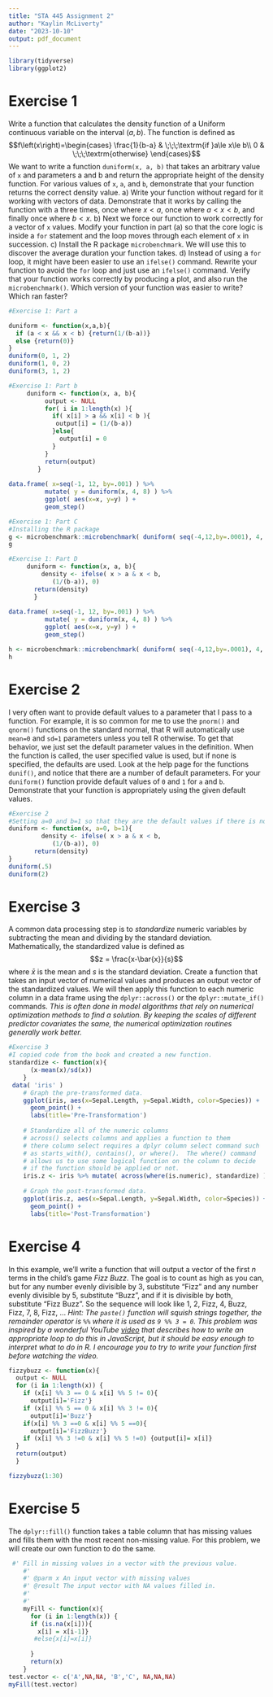 ---
title: "STA 445 Assignment 2"
author: "Kaylin McLiverty"
date: "2023-10-10"
output: pdf_document
---

```{r setup, include=FALSE}
library(tidyverse)
library(ggplot2)
```

# Exercise 1
Write a function that calculates the density function of a Uniform continuous 
    variable on the interval $\left(a,b\right)$. The function is defined as 
    $$f\left(x\right)=\begin{cases}
    \frac{1}{b-a} & \;\;\;\textrm{if }a\le x\le b\\
    0 & \;\;\;\textrm{otherwise}
    \end{cases}$$
 We want to write a function `duniform(x, a, b)` that takes an arbitrary 
    value of `x` and parameters a and b and return the appropriate height of 
    the density function. For various values of `x`, `a`, and `b`, demonstrate 
    that your function returns the correct density value. 
    a)  Write your function without regard for it working with vectors of data. 
        Demonstrate that it works by calling the function with a three times, 
        once where $x< a$, once where $a < x < b$, and finally once where $b < x$.
    b)  Next we force our function to work correctly for a vector of `x` values. 
        Modify your function in part (a) so that the core logic is inside a `for` 
        statement and the loop moves through each element of `x` in succession. 
    c)  Install the R package `microbenchmark`. We will use this to discover the 
        average duration your function takes.
    d)  Instead of using a `for` loop, it might have been easier to use an 
        `ifelse()` command. Rewrite your function to avoid the `for` loop and just 
        use an `ifelse()` command. Verify that your function works correctly by 
        producing a plot, and also run the `microbenchmark()`. Which version of 
        your function was easier to write? Which ran faster?
```{r}
#Exercise 1: Part a

duniform <- function(x,a,b){
  if (a < x && x < b) {return(1/(b-a))}
  else {return(0)}
}
duniform(0, 1, 2)
duniform(1, 0, 2)
duniform(3, 1, 2)

```
```{r}
#Exercise 1: Part b
     duniform <- function(x, a, b){
          output <- NULL
          for( i in 1:length(x) ){ 
            if( x[i] > a && x[i] < b ){ 
             output[i] = (1/(b-a))
            }else{
              output[i] = 0
            }
          }
          return(output)
        }
  
data.frame( x=seq(-1, 12, by=.001) ) %>%
          mutate( y = duniform(x, 4, 8) ) %>%
          ggplot( aes(x=x, y=y) ) +
          geom_step()
```
```{r}
#Exercise 1: Part C
#Installing the R package
g <- microbenchmark::microbenchmark( duniform( seq(-4,12,by=.0001), 4, 8), times=100)
g
```

```{r}
#Exercise 1: Part D
     duniform <- function(x, a, b){
         density <- ifelse( x > a & x < b,
            (1/(b-a)), 0)
       return(density)
       }
  
data.frame( x=seq(-1, 12, by=.001) ) %>%
          mutate( y = duniform(x, 4, 8) ) %>%
          ggplot( aes(x=x, y=y) ) +
          geom_step()

h <- microbenchmark::microbenchmark( duniform( seq(-4,12,by=.0001), 4, 8), times=100)
h

```
# Exercise 2
I very often want to provide default values to a parameter that I pass to a 
    function. For example, it is so common for me to use the `pnorm()` and `qnorm()` 
    functions on the standard normal, that R will automatically use `mean=0` and 
    `sd=1` parameters unless you tell R otherwise. To get that behavior, we just 
    set the default parameter values in the definition. When the function is 
    called, the user specified value is used, but if none is specified, the defaults 
    are used. Look at the help page for the functions `dunif()`, and notice that 
    there are a number of default parameters. For your `duniform()` function 
    provide default values of `0` and `1` for `a` and `b`. Demonstrate that your 
    function is appropriately using the given default values. 
```{r}
#Exercise 2
#Setting a=0 and b=1 so that they are the default values if there is no input for a and b
duniform <- function(x, a=0, b=1){
         density <- ifelse( x > a & x < b,
            (1/(b-a)), 0)
       return(density)
}
duniform(.5)
duniform(2)
```


# Exercise 3
A common data processing step is to *standardize* numeric variables by subtracting 
    the mean and dividing by the standard deviation. Mathematically, the standardized
    value is defined as
    $$z = \frac{x-\bar{x}}{s}$$
    where $\bar{x}$ is the mean and $s$ is the standard deviation.
    Create a function that takes an input vector of numerical values and produces
    an output vector of the standardized 
    values. We will then apply this function to each numeric column in a data frame 
    using the `dplyr::across()` or the `dplyr::mutate_if()` commands. 
    *This is often done in model algorithms*
    *that rely on numerical optimization methods to find a solution. By keeping the*
    *scales of different predictor covariates the same, the numerical optimization*
    *routines generally work better.*

```{r}
#Exercise 3
#I copied code from the book and created a new function.
standardize <- function(x){
      (x-mean(x)/sd(x))
    }
 data( 'iris' )
    # Graph the pre-transformed data.
    ggplot(iris, aes(x=Sepal.Length, y=Sepal.Width, color=Species)) +
      geom_point() +
      labs(title='Pre-Transformation')
    
    # Standardize all of the numeric columns
    # across() selects columns and applies a function to them
    # there column select requires a dplyr column select command such
    # as starts_with(), contains(), or where().  The where() command
    # allows us to use some logical function on the column to decide
    # if the function should be applied or not.
    iris.z <- iris %>% mutate( across(where(is.numeric), standardize) )
    
    # Graph the post-transformed data.
    ggplot(iris.z, aes(x=Sepal.Length, y=Sepal.Width, color=Species)) +
      geom_point() +
      labs(title='Post-Transformation')
```


# Exercise 4
In this example, we'll write a function that will output a  vector of the 
    first $n$ terms in the child's game *Fizz Buzz*. The goal is to count as high 
    as you can, but for any number evenly divisible by 3, substitute "Fizz" and 
    any number evenly divisible by 5, substitute "Buzz", and if it is divisible 
    by both, substitute "Fizz Buzz". So the sequence will look like 
    1, 2, Fizz, 4, Buzz, Fizz, 7, 8, Fizz, ... 
    *Hint: The `paste()` function will squish strings together, the remainder*
    *operator is `%%` where it is used as `9 %% 3 = 0`. This problem was inspired*
    *by a wonderful YouTube [video](https://www.youtube.com/watch?v=QPZ0pIK_wsc)*
    *that describes how to write an appropriate loop to do this in JavaScript,*
    *but it should be easy enough to interpret what to do in R. I encourage you*
    *to try to write your function first before watching the video.*

```{r}
fizzybuzz <- function(x){
  output <- NULL
  for (i in 1:length(x)) {
    if (x[i] %% 3 == 0 & x[i] %% 5 != 0){
      output[i]='Fizz'} 
    if (x[i] %% 5 == 0 & x[i] %% 3 != 0){
      output[i]='Buzz'} 
    if(x[i] %% 3 ==0 & x[i] %% 5 ==0){
      output[i]='FizzBuzz'}
    if (x[i] %% 3 !=0 & x[i] %% 5 !=0) {output[i]= x[i]}
  }
  return(output)
  }

fizzybuzz(1:30)
```


# Exercise 5
The `dplyr::fill()` function takes a table column that has missing values and 
    fills them with the most recent non-missing value. For this problem, we will 
    create our own function to do the same.
    
```{r}
 #' Fill in missing values in a vector with the previous value.
    #' 
    #' @parm x An input vector with missing values
    #' @result The input vector with NA values filled in.
    #' 
    #' 
    myFill <- function(x){
      for (i in 1:length(x)) {
      if (is.na(x[i])){
        x[i] = x[i-1]}
       #else{x[i]=x[i]}
      
      }
      return(x)
    }
test.vector <- c('A',NA,NA, 'B','C', NA,NA,NA)
myFill(test.vector)
```

    
    
    
